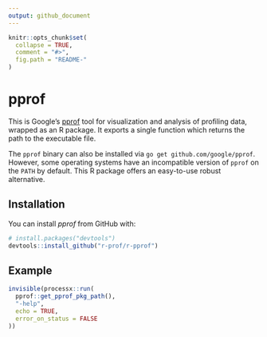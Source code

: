 ```yaml
---
output: github_document
---
```


<!-- README.md is generated from README.Rmd. Please edit that file -->

```r
knitr::opts_chunk$set(
  collapse = TRUE,
  comment = "#>",
  fig.path = "README-"
)
```

# pprof

This is Google's [pprof](https://github.com/google/pprof) tool for visualization and analysis of profiling data, wrapped as an R package. It exports a single function which returns the path to the executable file.

The `pprof` binary can also be installed via `go get github.com/google/pprof`. However, some operating systems have an incompatible version of `pprof` on the `PATH` by default. This R package offers an easy-to-use robust alternative.

## Installation

You can install *pprof* from GitHub with:

```r
# install.packages("devtools")
devtools::install_github("r-prof/r-pprof")
```

## Example

```r
invisible(processx::run(
  pprof::get_pprof_pkg_path(),
  "-help",
  echo = TRUE,
  error_on_status = FALSE
))
```
